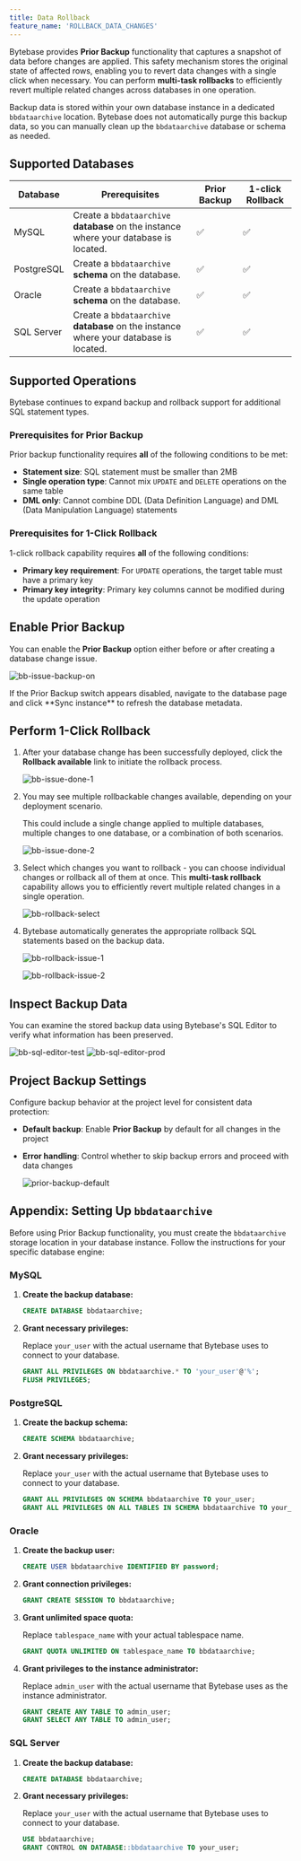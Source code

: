 ```yaml
---
title: Data Rollback
feature_name: 'ROLLBACK_DATA_CHANGES'
---
```


<Card
  title="Tutorial: Manage Database Change with 1-Click Data Rollback"
  icon="graduation-cap"
  href="/tutorials/data-rollback"
  horizontal
/>

Bytebase provides **Prior Backup** functionality that captures a snapshot of data before changes are applied. This safety mechanism stores the original state of affected rows, enabling you to revert data changes with a single click when necessary. You can perform **multi-task rollbacks** to efficiently revert multiple related changes across databases in one operation.

<Info>

Backup data is stored within your own database instance in a dedicated `bbdataarchive` location. Bytebase does not automatically purge this backup data, so you can manually clean up the `bbdataarchive` database or schema as needed.

</Info>

## Supported Databases

| Database   | Prerequisites                                                                         | Prior Backup | 1-click Rollback |
| ---------- | ------------------------------------------------------------------------------------- | ------------ | ---------------- |
| MySQL      | Create a `bbdataarchive` **database** on the instance where your database is located. | ✅           | ✅               |
| PostgreSQL | Create a `bbdataarchive` **schema** on the database.                                  | ✅           | ✅               |
| Oracle     | Create a `bbdataarchive` **schema** on the database.                                  | ✅           | ✅               |
| SQL Server | Create a `bbdataarchive` **database** on the instance where your database is located. | ✅           | ✅               |

## Supported Operations

Bytebase continues to expand backup and rollback support for additional SQL statement types.

### Prerequisites for Prior Backup

Prior backup functionality requires **all** of the following conditions to be met:

- **Statement size**: SQL statement must be smaller than 2MB
- **Single operation type**: Cannot mix `UPDATE` and `DELETE` operations on the same table
- **DML only**: Cannot combine DDL (Data Definition Language) and DML (Data Manipulation Language) statements

### Prerequisites for 1-Click Rollback

1-click rollback capability requires **all** of the following conditions:

- **Primary key requirement**: For `UPDATE` operations, the target table must have a primary key
- **Primary key integrity**: Primary key columns cannot be modified during the update operation

## Enable Prior Backup

You can enable the **Prior Backup** option either before or after creating a database change issue.

   ![bb-issue-backup-on](/content/docs/change-database/rollback-data-changes/bb-issue-backup-on.webp)

<Note>
If the Prior Backup switch appears disabled, navigate to the database page and click **Sync instance** to refresh the database metadata.
</Note>

## Perform 1-Click Rollback

1. After your database change has been successfully deployed, click the **Rollback available** link to initiate the rollback process.

   ![bb-issue-done-1](/content/docs/change-database/rollback-data-changes/bb-issue-done-1.webp)

1. You may see multiple rollbackable changes available, depending on your deployment scenario.

   <Note>
   This could include a single change applied to multiple databases, multiple changes to one database, or a combination of both scenarios.
   </Note>

   ![bb-issue-done-2](/content/docs/change-database/rollback-data-changes/bb-issue-done-2.webp)

1. Select which changes you want to rollback - you can choose individual changes or rollback all of them at once. This **multi-task rollback** capability allows you to efficiently revert multiple related changes in a single operation.

   ![bb-rollback-select](/content/docs/change-database/rollback-data-changes/bb-rollback-select.webp)

1. Bytebase automatically generates the appropriate rollback SQL statements based on the backup data.

   ![bb-rollback-issue-1](/content/docs/change-database/rollback-data-changes/bb-rollback-issue-1.webp)

   ![bb-rollback-issue-2](/content/docs/change-database/rollback-data-changes/bb-rollback-issue-2.webp)

## Inspect Backup Data

You can examine the stored backup data using Bytebase's SQL Editor to verify what information has been preserved.

   ![bb-sql-editor-test](/content/docs/change-database/rollback-data-changes/bb-sql-editor-test.webp)
   ![bb-sql-editor-prod](/content/docs/change-database/rollback-data-changes/bb-sql-editor-prod.webp)

## Project Backup Settings

Configure backup behavior at the project level for consistent data protection:

- **Default backup**: Enable **Prior Backup** by default for all changes in the project
- **Error handling**: Control whether to skip backup errors and proceed with data changes

   ![prior-backup-default](/content/docs/change-database/rollback-data-changes/bb-prior-backup-default.webp)

## Appendix: Setting Up `bbdataarchive`

Before using Prior Backup functionality, you must create the `bbdataarchive` storage location in your database instance. Follow the instructions for your specific database engine:

### MySQL

1. **Create the backup database:**

   ```sql
   CREATE DATABASE bbdataarchive;
   ```

1. **Grant necessary privileges:**

   Replace `your_user` with the actual username that Bytebase uses to connect to your database.

   ```sql
   GRANT ALL PRIVILEGES ON bbdataarchive.* TO 'your_user'@'%';
   FLUSH PRIVILEGES;
   ```

### PostgreSQL

1. **Create the backup schema:**

   ```sql
   CREATE SCHEMA bbdataarchive;
   ```

1. **Grant necessary privileges:**

   Replace `your_user` with the actual username that Bytebase uses to connect to your database.

   ```sql
   GRANT ALL PRIVILEGES ON SCHEMA bbdataarchive TO your_user;
   GRANT ALL PRIVILEGES ON ALL TABLES IN SCHEMA bbdataarchive TO your_user;
   ```

### Oracle

1. **Create the backup user:**

   ```sql
   CREATE USER bbdataarchive IDENTIFIED BY password;
   ```

1. **Grant connection privileges:**

   ```sql
   GRANT CREATE SESSION TO bbdataarchive;
   ```

1. **Grant unlimited space quota:**

   Replace `tablespace_name` with your actual tablespace name.

   ```sql
   GRANT QUOTA UNLIMITED ON tablespace_name TO bbdataarchive;
   ```

1. **Grant privileges to the instance administrator:**

   Replace `admin_user` with the actual username that Bytebase uses as the instance administrator.

   ```sql
   GRANT CREATE ANY TABLE TO admin_user;
   GRANT SELECT ANY TABLE TO admin_user;
   ```

### SQL Server

1. **Create the backup database:**

   ```sql
   CREATE DATABASE bbdataarchive;
   ```

1. **Grant necessary privileges:**

   Replace `your_user` with the actual username that Bytebase uses to connect to your database.

   ```sql
   USE bbdataarchive;
   GRANT CONTROL ON DATABASE::bbdataarchive TO your_user;
   ```
